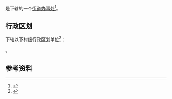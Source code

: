 {{中国乡级行政区|41/01/04/012/000}}

'''{{PAGENAMEBASE}}'''是{{PRC admin/fullname|41/01/04/012/000|3}}下辖的一个[[街道办事处|街道办事处]]<ref>{{PRC admin/ref sgc|{{PRC admin/parent|41/01/04/012/000}}}}</ref>。

== 行政区划 ==
{{PAGENAMEBASE}}下辖以下村级行政区划单位<ref>{{PRC admin/ref sgc|41/01/04/012/000}}</ref>：

{{PRC admin/children|41/01/04/012/000}}。

== 参考资料 ==
{{reflist}}

{{河南行政区划小作品}}
{{PRC admin/navcat|41/01/04/012/000}}